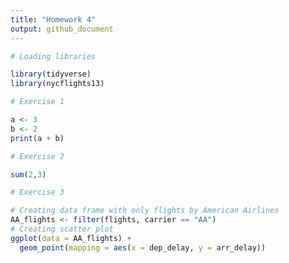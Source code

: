 ```yaml
---
title: "Homework 4"
output: github_document
---
```


```r
# Loading libraries

library(tidyverse)
library(nycflights13)

# Exercise 1

a <- 3
b <- 2
print(a + b)

# Exercise 2

sum(2,3)

# Exercise 3

# Creating data frame with only flights by American Airlines
AA_flights <- filter(flights, carrier == "AA")
# Creating scatter plot
ggplot(data = AA_flights) +
  geom_point(mapping = aes(x = dep_delay, y = arr_delay))
```


